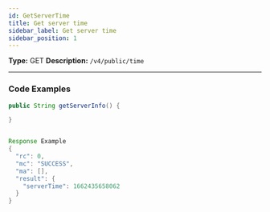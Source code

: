 ```yaml
---
id: GetServerTime
title: Get server time
sidebar_label: Get server time
sidebar_position: 1
---
```


**Type:** GET **Description:** `/v4/public/time`

---

### Code Examples

```java title="Java"
public String getServerInfo() {

}


Response Example
{
  "rc": 0,
  "mc": "SUCCESS",
  "ma": [],
  "result": {
    "serverTime": 1662435658062
  }
}
```
